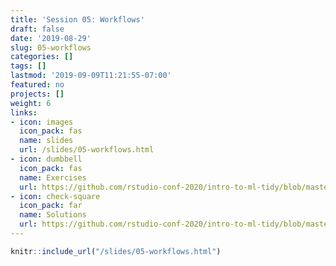 ```yaml
---
title: 'Session 05: Workflows'
draft: false
date: '2019-08-29'
slug: 05-workflows
categories: []
tags: []
lastmod: '2019-09-09T11:21:55-07:00'
featured: no
projects: []
weight: 6
links:
- icon: images
  icon_pack: fas
  name: slides
  url: /slides/05-workflows.html
- icon: dumbbell
  icon_pack: fas
  name: Exercises
  url: https://github.com/rstudio-conf-2020/intro-to-ml-tidy/blob/master/materials/exercises/05-Workflows.Rmd
- icon: check-square
  icon_pack: far
  name: Solutions
  url: https://github.com/rstudio-conf-2020/intro-to-ml-tidy/blob/master/materials/solutions/05-Workflows.Rmd
---
```



```r
knitr::include_url("/slides/05-workflows.html")
```
